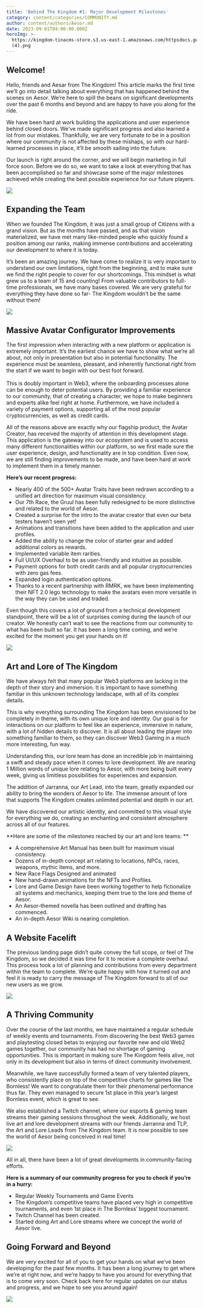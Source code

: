 ```yaml
---
title: 'Behind The Kingdom #1: Major Development Milestones'
category: content/categories/COMMUNITY.md
author: content/authors/Aesor.md
date: 2023-09-01T04:00:00.000Z
heroImg: >-
  https://kingdom-tinacms-store.s3.us-east-1.amazonaws.com/httpsdocs.google.comdocumentd18cac6WfI3DoNCwqkmOcPH0hW0uyYJiIECj48SeOycp8editusp=sharing
  (4).png
---
```


## Welcome!

Hello, friends and Aesar from The Kingdom! This article marks the first time we’ll go into detail talking about everything that has happened behind the scenes on Aesor. We’re here to spill the beans on significant developments over the past 6 months and beyond and are happy to have you along for the ride. 

We have been hard at work building the applications and user experience behind closed doors. We’ve made significant progress and also learned a lot from our mistakes. Thankfully, we are very fortunate to be in a position where our community is not affected by these mishaps, so with our hard-learned processes in place, it’ll be smooth sailing into the future.

Our launch is right around the corner, and we will begin marketing in full force soon. Before we do so, we want to take a look at everything that has been accomplished so far and showcase some of the major milestones achieved while creating the best possible experience for our future players.

![](https://kingdom-tinacms-store.s3.us-east-1.amazonaws.com/F0.jpg)

## Expanding the Team

When we founded The Kingdom, it was just a small group of Citizens with a grand vision. But as the months have passed, and as that vision materialized, we have met many like-minded people who quickly found a position among our ranks, making immense contributions and accelerating our development to where it is today.

It’s been an amazing journey. We have come to realize it is very important to understand our own limitations, right from the beginning, and to make sure we find the right people to cover for our shortcomings. This mindset is what grew us to a team of 15 and counting! From valuable contributors to full-time professionals, we have many bases covered. We are very grateful for everything they have done so far- The Kingdom wouldn’t be the same without them!

![](https://kingdom-tinacms-store.s3.us-east-1.amazonaws.com/F2.jpg)

## Massive Avatar Configurator Improvements

The first impression when interacting with a new platform or application is extremely important. It’s the earliest chance we have to show what we’re all about, not only in presentation but also in potential functionality. The experience must be seamless, pleasant, and inherently functional right from the start if we want to begin with our best foot forward.\
\
This is doubly important in Web3, where the onboarding processes alone can be enough to deter potential users. By providing a familiar experience to our community, that of creating a character, we hope to make beginners and experts alike feel right at home. Furthermore, we have included a variety of payment options, supporting all of the most popular cryptocurrencies, as well as credit cards.

All of the reasons above are exactly why our flagship product, the Avatar Creator, has received the majority of attention in this development stage. This application is the gateway into our ecosystem and is used to access many different functionalities within our platform, so we first made sure the user experience, design, and functionality are in top condition. Even now, we are still finding improvements to be made, and have been hard at work to implement them in a timely manner.

**Here’s our recent progress:**

* Nearly 400 of the 500+ Avatar Traits have been redrawn according to a unified art direction for maximum visual consistency.
* Our 7th Race, the Gruul has been fully redesigned to be more distinctive and related to the world of Aesor.
* Created a surprise for the intro to the avatar creator that even our beta testers haven’t seen yet!
* Animations and transitions have been added to the application and user profiles.
* Added the ability to change the color of starter gear and added additional colors as rewards.
* Implemented variable item rarities.
* Full UI/UX Overhaul to be as user-friendly and intuitive as possible.
* Payment options for both credit cards and all popular cryptocurrencies with zero gas fees.
* Expanded login authentication options.
* Thanks to a recent partnership with RMRK, we have been implementing their NFT 2.0 lego technology to make the avatars even more versatile in the way they can be used and traded.

Even though this covers a lot of ground from a technical development standpoint, there will be a lot of surprises coming during the launch of our creator. We honestly can’t wait to see the reactions from our community to what has been built so far. It has been a long time coming, and we’re excited for the moment you get your hands on it!

![](https://kingdom-tinacms-store.s3.us-east-1.amazonaws.com/F1.jpg)

## Art and Lore of The Kingdom

We have always felt that many popular Web3 platforms are lacking in the depth of their story and immersion. It is important to have something familiar in this unknown technology landscape, with all of its complex details. 

This is why everything surrounding The Kingdom has been envisioned to be completely in theme, with its own unique lore and identity. Our goal is for interactions on our platform to feel like an experience, immersive in nature, with a lot of hidden details to discover. It is all about leading the player into something familiar to them, so they can discover Web3 Gaming in a much more interesting, fun way. 

Understanding this, our lore team has done an incredible job in maintaining a swift and steady pace when it comes to lore development. We are nearing 1 Million words of unique lore relating to Aesor, with more being built every week, giving us limitless possibilities for experiences and expansion.  

The addition of Jarranna, our Art Lead, into the team, greatly expanded our ability to bring the wonders of Aesor to life. The immense amount of lore that supports The Kingdom creates unlimited potential and depth in our art. 

We have discovered our artistic identity, and committed to this visual style for everything we do, creating an enchanting and consistent atmosphere across all of our features.

\*\*Here are some of the milestones reached by our art and lore teams: \*\*

* A comprehensive Art Manual has been built for maximum visual consistency.
* Dozens of in-depth concept art relating to locations, NPCs, races, weapons, mythic items, and more.
* New Race Flags Designed and animated
* New hand-drawn animations for the NFTs and Profiles.
* Lore and Game Design have been working together to help fictionalize all systems and mechanics, keeping them true to the lore and theme of Aesor.
* An Aesor-themed novella has been outlined and drafting has commenced.
* An in-depth Aesor Wiki is nearing completion.

## A Website Facelift

The previous landing page didn’t quite convey the full scope, or feel of The Kingdom, so we decided it was time for it to receive a complete overhaul. This process took a lot of planning and contributions from every department within the team to complete. We’re quite happy with how it turned out and feel it is ready to carry the message of The Kingdom forward to all of our new users as we grow.

![](https://kingdom-tinacms-store.s3.us-east-1.amazonaws.com/F3.png)

## A Thriving Community

Over the course of the last months, we have maintained a regular schedule of weekly events and tournaments. From discovering the best Web3 games and playtesting closed betas to enjoying our favorite new and old Web2 games together, our community has had no shortage of gaming opportunities. This is important in making sure The Kingdom feels alive, not only in its development but also in terms of direct community involvement.

Meanwhile, we have successfully formed a team of very talented players, who consistently place on top of the competitive charts for games like The Bornless! We want to congratulate them for their phenomenal performance thus far. They even managed to secure 1st place in this year’s largest Bornless event, which is great to see. 

We also established a Twitch channel, where our esports & gaming team streams their gaming sessions throughout the week. Additionally, we host live art and lore development streams with our friends Jarranna and TLP, the Art and Lore Leads from The Kingdom team. It is now possible to see the world of Aesor being conceived in real time!

![](https://kingdom-tinacms-store.s3.us-east-1.amazonaws.com/F1.gif)

All in all, there have been a lot of great developments in community-facing efforts.

**Here is a summary of our community progress for you to check if you’re in a hurry:**

* Regular Weekly Tournaments and Game Events
* The Kingdom’s competitive teams have placed very high in competitive tournaments, and even 1st place in The Bornless’ biggest tournament.
* Twitch Channel has been created.
* Started doing Art and Lore streams where we concept the world of Aesor live. 

## Going Forward and Beyond

We are very excited for all of you to get your hands on what we’ve been developing for the past few months. It has been a long journey to get where we’re at right now, and we’re happy to have you around for everything that is to come very soon. Check back here for regular updates on our status and progress, and we hope to see you around again!

![](https://kingdom-tinacms-store.s3.us-east-1.amazonaws.com/F00.jpg)
